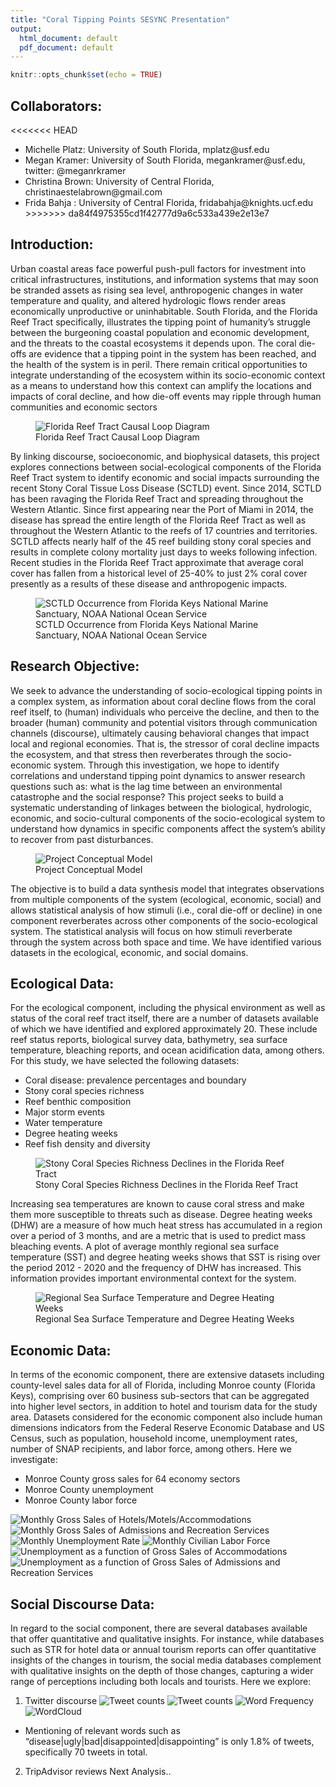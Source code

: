 ```yaml
---
title: "Coral Tipping Points SESYNC Presentation"
output:
  html_document: default
  pdf_document: default
---
```


```r
knitr::opts_chunk$set(echo = TRUE)
```
## Collaborators:
<<<<<<< HEAD

- Michelle Platz: University of South Florida, mplatz@usf.edu 
- Megan Kramer: University of South Florida, megankramer@usf.edu, twitter: @meganrkramer
- Christina Brown: University of Central Florida, christinaestelabrown@gmail.com
- Frida Bahja : University of Central Florida, fridabahja@knights.ucf.edu
>>>>>>> da84f4975355cd1f42777d9a6c533a439e2e13e7

## Introduction:

Urban coastal areas face powerful push-pull factors for investment into critical infrastructures, institutions, and information systems that may soon be stranded assets as rising sea level, anthropogenic changes in water temperature and quality, and altered hydrologic flows render areas economically unproductive or uninhabitable. South Florida, and the Florida Reef Tract specifically, illustrates the tipping point of humanity’s struggle between the burgeoning coastal population and economic development, and the threats to the coastal ecosystems it depends upon. The coral die-offs are evidence that a tipping point in the system has been reached, and the health of the system is in peril. There remain critical opportunities to integrate understanding of the ecosystem within its socio-economic context as a means to understand how this context can amplify the locations and impacts of coral decline, and how die-off events may ripple through human communities and economic sectors

![Florida Reef Tract Causal Loop Diagram](https://github.com/platzmc05/Coral-Tipping-Points_Project_Files/raw/master/FRT_CLD.jpg)

By linking discourse, socioeconomic, and biophysical datasets, this project explores connections between social-ecological components of the Florida Reef Tract system to identify economic and social impacts surrounding the recent Stony Coral Tissue Loss Disease (SCTLD) event. Since 2014, SCTLD has been ravaging the Florida Reef Tract and spreading throughout the Western Atlantic. Since first appearing near the Port of Miami in 2014, the disease has spread the entire length of the Florida Reef Tract as well as throughout the Western Atlantic to the reefs of 17 countries and territories. SCTLD affects nearly half of the 45 reef building stony coral species and results in complete colony mortality just days to weeks following infection. Recent studies in the Florida Reef Tract approximate that average coral cover has fallen from a historical level of 25-40% to just 2% coral cover presently as a results of these disease and anthropogenic impacts. 

![SCTLD Occurrence from Florida Keys National Marine Sanctuary, NOAA National Ocean Service](https://github.com/platzmc05/Coral-Tipping-Points_Project_Files/raw/master/20200922-disease-progression.gif)

## Research Objective:

We seek to advance the understanding of socio-ecological tipping points in a complex system, as information about coral decline flows from the coral reef itself, to (human) individuals who perceive the decline, and then to the broader (human) community and potential visitors through communication channels (discourse), ultimately causing behavioral changes that impact local and regional economies. That is, the stressor of coral decline impacts the ecosystem, and that stress then reverberates through the socio-economic system. Through this investigation, we hope to identify correlations and understand tipping point dynamics to answer research questions such as: what is the lag time between an environmental catastrophe and the social response? This project seeks to build a systematic understanding of linkages between the biological, hydrologic, economic, and socio-cultural components of the socio-ecological system to understand how dynamics in specific components affect the system’s ability to recover from past disturbances.

![Project Conceptual Model](https://bloomtobust.org/wp-content/uploads/2021/04/Conceptual-Model-Discourse-Amplification.jpg)  

The objective is to build a data synthesis model that integrates observations from multiple components of the system (ecological, economic, social) and allows statistical analysis of how stimuli (i.e., coral die-off or decline) in one component reverberates across other components of the socio-ecological system.  The statistical analysis will focus on how stimuli reverberate through the system across both space and time. We have identified various datasets in the ecological, economic, and social domains.   

## Ecological Data: 

For the ecological component, including the physical environment as well as status of the coral reef tract itself, there are a number of datasets available of which we have identified and explored approximately 20. These include reef status reports, biological survey data, bathymetry, sea surface temperature, bleaching reports, and ocean acidification data, among others. For this study, we have selected the following datasets: 

- Coral disease: prevalence percentages and boundary 
- Stony coral species richness  
- Reef benthic composition 
- Major storm events 
- Water temperature 
- Degree heating weeks  
- Reef fish density and diversity  

![Stony Coral Species Richness Declines in the Florida Reef Tract](https://github.com/platzmc05/Coral-Tipping-Points_Project_Files/raw/master/Stony_Coral_Species_Richness.gif)

Increasing sea temperatures are known to cause coral stress and make them more susceptible to threats such as disease. Degree heating weeks (DHW) are a measure of how much heat stress has accumulated in a region over a period of 3 months, and are a metric that is used to predict mass bleaching events. A plot of average monthly regional sea surface temperature (SST) and degree heating weeks shows that SST is rising over the period 2012 - 2020 and the frequency of DHW has increased. This information provides important environmental context for the system.  

![Regional Sea Surface Temperature and Degree Heating Weeks](https://github.com/platzmc05/Coral-Tipping-Points_Project_Files/raw/master/figures/DHW.PNG)



## Economic Data:

In terms of the economic component, there are extensive datasets including county-level sales data for all of Florida, including Monroe county (Florida Keys), comprising over 60 business sub-sectors that can be aggregated into higher level sectors, in addition to hotel and tourism data for the study area. Datasets considered for the economic component also include human dimensions indicators from the Federal Reserve Economic Database and US Census, such as population, household income, unemployment rates, number of SNAP recipients, and labor force, among others. Here we investigate: 

- Monroe County gross sales for 64 economy sectors  
- Monroe County unemployment  
- Monroe County labor force  

![Monthly Gross Sales of Hotels/Motels/Accommodations](https://github.com/platzmc05/Coral-Tipping-Points_Project_Files/raw/master/figures/hotel_sales.png)
![Monthly Gross Sales of Admissions and Recreation Services](https://github.com/platzmc05/Coral-Tipping-Points_Project_Files/raw/master/figures/rec_sales.png)
![Monthly Unemployment Rate](https://github.com/platzmc05/Coral-Tipping-Points_Project_Files/raw/master/figures/unemployment.png)
![Monthly Civilian Labor Force](https://github.com/platzmc05/Coral-Tipping-Points_Project_Files/raw/master/figures/laborforce.png)
![Unemployment as a function of Gross Sales of Accommodations](https://github.com/platzmc05/Coral-Tipping-Points_Project_Files/raw/master/figures/unemp_hotels.png)
![Unemployment as a function of Gross Sales of Admissions and Recreation Services](https://github.com/platzmc05/Coral-Tipping-Points_Project_Files/raw/master/figures/unemp_rec.png)

## Social Discourse Data: 

In regard to the social component, there are several databases available that offer quantitative and qualitative insights. For instance, while databases such as STR for hotel data or annual tourism reports can offer quantitative insights of the changes in tourism, the social media databases complement with qualitative insights on the depth of those changes, capturing a wider range of perceptions including both locals and tourists. Here we explore: 

1) Twitter discourse 
![Tweet counts](https://github.com/platzmc05/Coral-Tipping-Points_Project_Files/raw/master/figures/Twitter_data.png)
![Tweet counts](https://github.com/platzmc05/Coral-Tipping-Points_Project_Files/raw/master/figures/Twitter_data2.png)
![Word Frequency](https://github.com/platzmc05/Coral-Tipping-Points_Project_Files/raw/master/figures/Frequencyofwords.jpeg)
![WordCloud](https://github.com/platzmc05/Coral-Tipping-Points_Project_Files/raw/master/figures/WordCloud.png)

-  Mentioning of relevant words such as "disease|ugly|bad|disappointed|disappointing" is only 1.8% of tweets, specifically 70 tweets in total. 

2) TripAdvisor reviews 
   Next Analysis.. 

